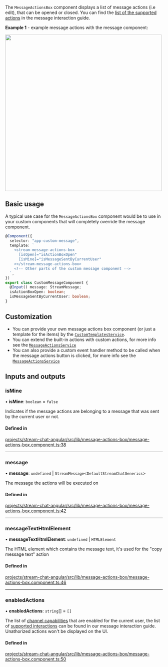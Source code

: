 
The `MessageActionsBox` component displays a list of message actions (i.e edit), that can be opened or closed. You can find the [list of the supported actions](../concepts/message-interactions.mdx) in the message interaction guide.

**Example 1** - example message actions with the message component:

<img src={MessageActionsScreenshot} width="500" />

## Basic usage

A typical use case for the `MessageActionsBox` component would be to use in your custom components that will completely override the message component.

```typescript
@Component({
  selector: "app-custom-message",
  template: `
    <stream-message-actions-box
      [isOpen]="isActionBoxOpen"
      [isMine]="isMessageSentByCurrentUser"
    ></stream-message-actions-box>
    <!-- Other parts of the custom message component -->
  `,
})
export class CustomMessageComponent {
  @Input() message: StreamMessage;
  isActionBoxOpen: boolean;
  isMessageSentByCurrentUser: boolean;
}
```

## Customization

- You can provide your own message actions box component (or just a template for the items) by the [`CustomTemplatesService`](../services/CustomTemplatesService.mdx).
- You can extend the built-in actions with custom actions, for more info see the [`MessageActionsService`](../../services/MessageActionsService/#customactions)
- You can also provide a custom event handler method to be called when the message actions button is clicked, for more info see the [`MessageActionsService`](../../services/MessageActionsService/#customactionclickhandler)

[//]: # "Start of generated content"
## Inputs and outputs 


### isMine

• **isMine**: `boolean` = `false`

Indicates if the message actions are belonging to a message that was sent by the current user or not.

#### Defined in

[projects/stream-chat-angular/src/lib/message-actions-box/message-actions-box.component.ts:38](https://github.com/GetStream/stream-chat-angular/blob/b65fd2df78c9667afd78c0f8d257c558c381edf9/projects/stream-chat-angular/src/lib/message-actions-box/message-actions-box.component.ts#L38)

___

### message

• **message**: `undefined` \| `StreamMessage`\<`DefaultStreamChatGenerics`\>

The message the actions will be executed on

#### Defined in

[projects/stream-chat-angular/src/lib/message-actions-box/message-actions-box.component.ts:42](https://github.com/GetStream/stream-chat-angular/blob/b65fd2df78c9667afd78c0f8d257c558c381edf9/projects/stream-chat-angular/src/lib/message-actions-box/message-actions-box.component.ts#L42)

___

### messageTextHtmlElement

• **messageTextHtmlElement**: `undefined` \| `HTMLElement`

The HTML element which contains the message text, it's used for the "copy message text" action

#### Defined in

[projects/stream-chat-angular/src/lib/message-actions-box/message-actions-box.component.ts:46](https://github.com/GetStream/stream-chat-angular/blob/b65fd2df78c9667afd78c0f8d257c558c381edf9/projects/stream-chat-angular/src/lib/message-actions-box/message-actions-box.component.ts#L46)

___

### enabledActions

• **enabledActions**: `string`[] = `[]`

The list of [channel capabilities](https://getstream.io/chat/docs/javascript/channel_capabilities/?language=javascript) that are enabled for the current user, the list of [supported interactions](../concepts/message-interactions.mdx) can be found in our message interaction guide. Unathorized actions won't be displayed on the UI.

#### Defined in

[projects/stream-chat-angular/src/lib/message-actions-box/message-actions-box.component.ts:50](https://github.com/GetStream/stream-chat-angular/blob/b65fd2df78c9667afd78c0f8d257c558c381edf9/projects/stream-chat-angular/src/lib/message-actions-box/message-actions-box.component.ts#L50)

[//]: # "End of generated content"
